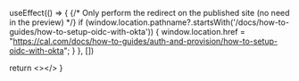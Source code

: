 
  useEffect(() => {
    {/* Only perform the redirect on the published site (no need in the preview) */}
    if (window.location.pathname?.startsWith('/docs/how-to-guides/how-to-setup-oidc-with-okta')) {
      window.location.href = "https://cal.com/docs/how-to-guides/auth-and-provision/how-to-setup-oidc-with-okta";
    }
  }, [])
  
  return <></>
}

<Redirect />
